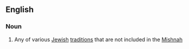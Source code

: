 ==English==

===Noun===
{{wikipedia}}
{{en-noun|s|Baraitot}}

# Any of various [[Jewish]] [[tradition]]s that are not included in the [[Mishnah]]